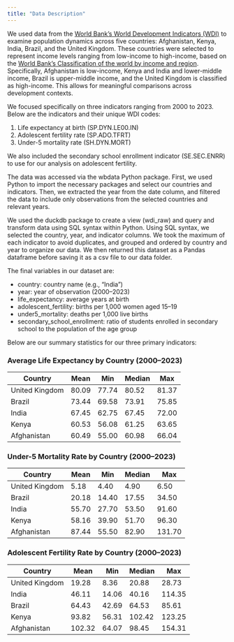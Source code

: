 ```yaml
---
title: "Data Description"
---
```


We used data from the [World Bank's World Development Indicators (WDI)](https://databank.worldbank.org/source/world-development-indicators) to examine population dynamics across five countries: Afghanistan, Kenya, India, Brazil, and the United Kingdom. These countries were selected to represent income levels ranging from low-income to high-income, based on the [World Bank's Classification of the world by income and region](https://datatopics.worldbank.org/world-development-indicators/the-world-by-income-and-region.html). Specifically, Afghanistan is low-income, Kenya and India and lower-middle income, Brazil is upper-middle income, and the United Kingdom is classified as high-income. This allows for meaningful comparisons across development contexts.

We focused specifically on three indicators ranging from 2000 to 2023. Below are the indicators and their unique WDI codes:

1. Life expectancy at birth (SP.DYN.LE00.IN)
2. Adolescent fertility rate (SP.ADO.TFRT)
3. Under-5 mortality rate (SH.DYN.MORT)

We also included the secondary school enrollment indicator (SE.SEC.ENRR) to use for our analysis on adolescent fertility.

The data was accessed via the wbdata Python package. First, we used Python to import the necessary packages and select our countries and indicators. Then, we extracted the year from the date column, and filtered the data to include only observations from the selected countries and relevant years.

We used the duckdb package to create a view (wdi_raw) and query and transform data using SQL syntax within Python. Using SQL syntax, we selected the country, year, and indicator columns. We took the maximum of each indicator to avoid duplicates, and grouped and ordered by country and year to organize our data. We then returned this dataset as a Pandas dataframe before saving it as a csv file to our data folder.

The final variables in our dataset are:

- country: country name (e.g., “India”)
- year: year of observation (2000–2023)
- life_expectancy: average years at birth
- adolescent_fertility: births per 1,000 women aged 15–19
- under5_mortality: deaths per 1,000 live births
- secondary_school_enrollment: ratio of students enrolled in secondary school to the population of the age group


Below are our summary statistics for our three primary indicators:

### Average Life Expectancy by Country (2000–2023)

| Country          | Mean  | Min   | Median |  Max   |
|------------------|-------|-------|--------|--------|
| United Kingdom   | 80.09 | 77.74 | 80.52  | 81.37  |
| Brazil           | 73.44 | 69.58 | 73.91  | 75.85  |
| India            | 67.45 | 62.75 | 67.45  | 72.00  |
| Kenya            | 60.53 | 56.08 | 61.25  | 63.65  |
| Afghanistan      | 60.49 | 55.00 | 60.98  | 66.04  |


### Under-5 Mortality Rate by Country (2000–2023)

| Country          | Mean  | Min   | Median |  Max   |
|------------------|-------|-------|--------|--------|
| United Kingdom   | 5.18  | 4.40  | 4.90   | 6.50   |
| Brazil           | 20.18 | 14.40 | 17.55  | 34.50  |
| India            | 55.70 | 27.70 | 53.50  | 91.60  |
| Kenya            | 58.16 | 39.90 | 51.70  | 96.30  
| Afghanistan      | 87.44 | 55.50 | 82.90  | 131.70 |


### Adolescent Fertility Rate by Country (2000–2023)

| Country          | Mean   | Min   | Median |  Max   |
|------------------|--------|-------|--------|--------|
| United Kingdom   | 19.28  | 8.36  | 20.88  | 28.73  |
| India            | 46.11  | 14.06 | 40.16  | 114.35 |
| Brazil           | 64.43  | 42.69 | 64.53  | 85.61  |
| Kenya            | 93.82  | 56.31 | 102.42 | 123.25 |
| Afghanistan      | 102.32 | 64.07 | 98.45  | 154.31 |
